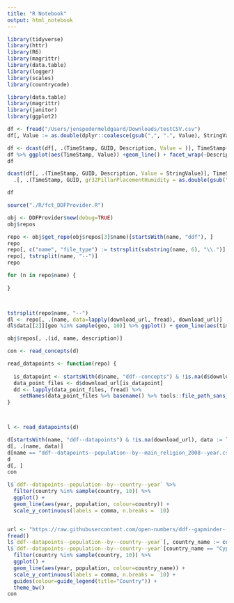 ```yaml
---
title: "R Notebook"
output: html_notebook
---
```


```r
library(tidyverse)
library(httr)
library(R6)
library(magrittr)
library(data.table)
library(logger)
library(scales)
library(countrycode)
```

```r
library(data.table)
library(magrittr)
library(janitor)
library(ggplot2)

df <- fread("/Users/jenspedermeldgaard/Downloads/testCSV.csv")
df[, Value := as.double(dplyr::coalesce(gsub(",", ".", Value), StringValue))]

df <- dcast(df[, .(TimeStamp, GUID, Description, Value = )], TimeStamp+GUID~Description, value.var = "Value")
df %>% ggplot(aes(TimeStamp, Value)) +geom_line() + facet_wrap(~Description+MeasUnit)
df


```


```r
dcast(df[, .(TimeStamp, GUID, Description, Value = StringValue)], TimeStamp+GUID~Description, value.var = "Value") %>% 
  .[, .(TimeStamp, GUID, gr32PillarPlacementHumidity = as.double(gsub(",", ".", gr32PillarPlacementHumidity)))]
```


```r
df
```




```r
source("./R/fct_DDFProvider.R")

obj <- DDFProvider$new(debug=TRUE)
obj$repos

repo <- obj$get_repo(obj$repos[3]$name)[startsWith(name, "ddf"), ]
repo
repo[, c("name", "file_type") := tstrsplit(substring(name, 6), "\\.")]
repo[, tstrsplit(name, "--")]
repo

for (n in repo$name) {
  
}



tstrsplit(repo$name, "--")
dl <- repo[, .(name, data=lapply(download_url, fread), download_url)]
dl$data[[2]][geo %in% sample(geo, 10)] %>% ggplot() + geom_line(aes(time, child_mortality_0_5_year_olds_dying_per_1000_born, color=geo))

```

```r
obj$repos[, .(id, name, description)]
```


```r
con <- read_concepts(d)

read_datapoints <- function(repo) {
  
  is_datapoint <- startsWith(d$name, "ddf--concepts") & !is.na(d$download_url)
  data_point_files <- d$download_url[is_datapoint]
  dd <- lapply(data_point_files, fread) %>%
    setNames(data_point_files %>% basename() %>% tools::file_path_sans_ext())
}



l <- read_datapoints(d)

d[startsWith(name, "ddf--datapoints") & !is.na(download_url), data := lapply(download_url, fread) ]
d[, .(name, data)]  
d[name == "ddf--datapoints--population--by--main_religion_2008--year.csv", data]
d
d[, ]
con

l$`ddf--datapoints--population--by--country--year` %>%
  filter(country %in% sample(country, 10)) %>%
  ggplot() +
  geom_line(aes(year, population, colour=country)) +
  scale_y_continuous(labels = comma, n.breaks =  10)


url <- "https://raw.githubusercontent.com/open-numbers/ddf--gapminder--population/master/ddf--datapoints--population--by--country--year.csv"
fread()
l$`ddf--datapoints--population--by--country--year`[, country_name := countrycode(country, origin="iso3c", destination = "country.name")]
l$`ddf--datapoints--population--by--country--year`[country_name == "Cyprus"] %>%
  filter(country %in% sample(country, 10)) %>%
  ggplot() +
  geom_line(aes(year, population, colour=country_name)) +
  scale_y_continuous(labels = comma, n.breaks =  10) +
  guides(colour=guide_legend(title="Country")) +
  theme_bw()
con

```


